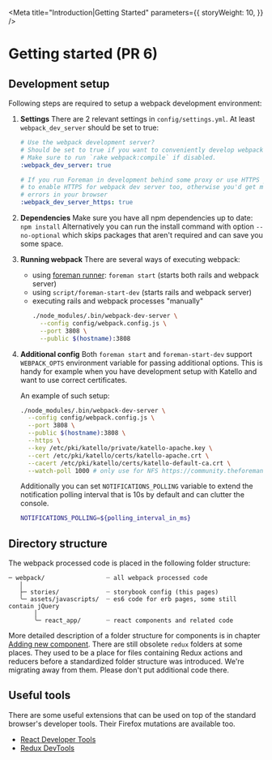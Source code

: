 
<Meta
  title="Introduction|Getting Started"
  parameters={{
    storyWeight: 10,
  }}
/>

# Getting started (PR 6)

## Development setup

Following steps are required to setup a webpack development environment:

1. **Settings**
   There are 2 relevant settings in `config/settings.yml`. At least `webpack_dev_server` should be set to true:

   ```yaml
   # Use the webpack development server?
   # Should be set to true if you want to conveniently develop webpack-processed code.
   # Make sure to run `rake webpack:compile` if disabled.
   :webpack_dev_server: true

   # If you run Foreman in development behind some proxy or use HTTPS you need
   # to enable HTTPS for webpack dev server too, otherwise you'd get mixed content
   # errors in your browser
   :webpack_dev_server_https: true
   ```

2. **Dependencies**
   Make sure you have all npm dependencies up to date:
   `npm install`
   Alternatively you can run the install command with option `--no-optional` which skips packages that aren't required and can save you some space.

3. **Running webpack**
   There are several ways of executing webpack:

   - using [foreman runner](https://github.com/ddollar/foreman): `foreman start` (starts both rails and webpack server)
   - using `script/foreman-start-dev` (starts rails and webpack server)
   - executing rails and webpack processes "manually"
     ```bash
     ./node_modules/.bin/webpack-dev-server \
       --config config/webpack.config.js \
       --port 3808 \
       --public $(hostname):3808
     ```

4. **Additional config**
   Both `foreman start` and `foreman-start-dev` support `WEBPACK_OPTS` environment variable for passing additional options. This is handy for example when you have development setup with Katello and want to use correct certificates.

   An example of such setup:

   ```bash
   ./node_modules/.bin/webpack-dev-server \
     --config config/webpack.config.js \
     --port 3808 \
     --public $(hostname):3808 \
     --https \
     --key /etc/pki/katello/private/katello-apache.key \
     --cert /etc/pki/katello/certs/katello-apache.crt \
     --cacert /etc/pki/katello/certs/katello-default-ca.crt \
     --watch-poll 1000 # only use for NFS https://community.theforeman.org/t/webpack-watch-over-nfs/10922
   ```

   Additionally you can set `NOTIFICATIONS_POLLING` variable to extend the notification polling interval that is 10s by default and can clutter the console.

   ```bash
   NOTIFICATIONS_POLLING=${polling_interval_in_ms}
   ```

## Directory structure

The webpack processed code is placed in the following folder structure:

```
─ webpack/                 ┈ all webpack processed code
   │
   ├─ stories/             ┈ storybook config (this pages)
   ╰─ assets/javascripts/  ┈ es6 code for erb pages, some still contain jQuery
       │
       ╰─ react_app/       ┈ react components and related code
```

More detailed description of a folder structure for components is in chapter [Adding new component](./?selectedKind=Introduction&selectedStory=Adding%20new%20component).
There are still obsolete `redux` folders at some places. They used to be a place for files containing Redux actions and reducers before a standardized folder structure was introduced. We're migrating away from them. Please don't put additional code there.

## Useful tools

There are some useful extensions that can be used on top of the standard browser's developer tools. Their Firefox mutations are available too.

- [React Developer Tools](https://chrome.google.com/webstore/detail/react-developer-tools/fmkadmapgofadopljbjfkapdkoienihi)
- [Redux DevTools](https://chrome.google.com/webstore/detail/redux-devtools/lmhkpmbekcpmknklioeibfkpmmfibljd)
